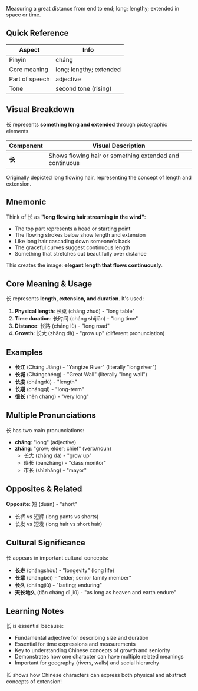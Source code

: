 Measuring a great distance from end to end; long; lengthy; extended in space or time.

## Quick Reference

| Aspect         | Info                    |
| -------------- | ----------------------- |
| Pinyin         | cháng                   |
| Core meaning   | long; lengthy; extended |
| Part of speech | adjective               |
| Tone           | second tone (rising)    |

## Visual Breakdown

长 represents **something long and extended** through pictographic elements.

| Component | Visual Description                                      |
| --------- | ------------------------------------------------------- |
| **长**    | Shows flowing hair or something extended and continuous |

Originally depicted long flowing hair, representing the concept of length and extension.

## Mnemonic

Think of 长 as **"long flowing hair streaming in the wind"**:

- The top part represents a head or starting point
- The flowing strokes below show length and extension
- Like long hair cascading down someone's back
- The graceful curves suggest continuous length
- Something that stretches out beautifully over distance

This creates the image: **elegant length that flows continuously**.

## Core Meaning & Usage

长 represents **length, extension, and duration**. It's used:

1. **Physical length**: 长桌 (cháng zhuō) - "long table"
2. **Time duration**: 长时间 (cháng shíjiān) - "long time"
3. **Distance**: 长路 (cháng lù) - "long road"
4. **Growth**: 长大 (zhǎng dà) - "grow up" (different pronunciation)

## Examples

- **长江** (Cháng Jiāng) - "Yangtze River" (literally "long river")
- **长城** (Chángchéng) - "Great Wall" (literally "long wall")
- **长度** (chángdù) - "length"
- **长期** (chángqī) - "long-term"
- **很长** (hěn cháng) - "very long"

## Multiple Pronunciations

长 has two main pronunciations:

- **cháng**: "long" (adjective)
- **zhǎng**: "grow; elder; chief" (verb/noun)
  - 长大 (zhǎng dà) - "grow up"
  - 班长 (bānzhǎng) - "class monitor"
  - 市长 (shìzhǎng) - "mayor"

## Opposites & Related

**Opposite**: 短 (duǎn) - "short"

- 长裤 vs 短裤 (long pants vs shorts)
- 长发 vs 短发 (long hair vs short hair)

## Cultural Significance

长 appears in important cultural concepts:

- **长寿** (chángshòu) - "longevity" (long life)
- **长辈** (chángbèi) - "elder; senior family member"
- **长久** (chángjiǔ) - "lasting; enduring"
- **天长地久** (tiān cháng dì jiǔ) - "as long as heaven and earth endure"

## Learning Notes

长 is essential because:

- Fundamental adjective for describing size and duration
- Essential for time expressions and measurements
- Key to understanding Chinese concepts of growth and seniority
- Demonstrates how one character can have multiple related meanings
- Important for geography (rivers, walls) and social hierarchy

长 shows how Chinese characters can express both physical and abstract concepts of extension!
